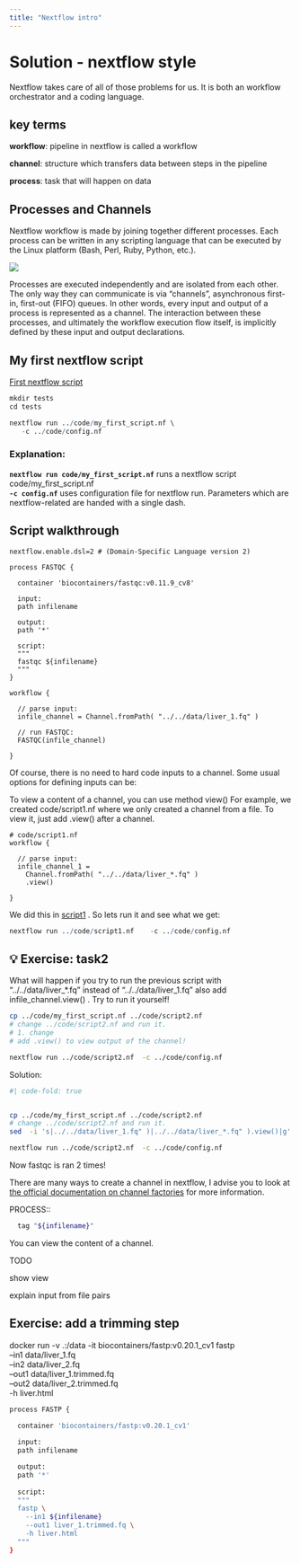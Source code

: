 ```yaml
---
title: "Nextflow intro"  
---
```


# Solution - nextflow style

Nextflow takes care of all of those problems for us. It is both an workflow orchestrator and a coding language.

::: {.callout-note appearance="simple"}
## key terms

**workflow**: pipeline in nextflow is called a workflow

**channel**: structure which transfers data between steps in the pipeline

**process**: task that will happen on data
:::

## Processes and Channels

Nextflow workflow is made by joining together different processes. Each process can be written in any scripting language that can be executed by the Linux platform (Bash, Perl, Ruby, Python, etc.).

![](images/clipboard-1373747047.png)

Processes are executed independently and are isolated from each other. The only way they can communicate is via "channels", asynchronous first-in, first-out (FIFO) queues. In other words, every input and output of a process is represented as a channel. The interaction between these processes, and ultimately the workflow execution flow itself, is implicitly defined by these input and output declarations.

## My first nextflow script

[First nextflow script](code/my_first_script.nf)

```r
mkdir tests
cd tests

nextflow run ../code/my_first_script.nf \
   -c ../code/config.nf 
```

::: {.callout-note appearance="minimal"}
### Explanation:

**`nextflow run code/my_first_script.nf`** runs a nextflow script code/my_first_script.nf\
**`-c config.nf`** uses configuration file for nextflow run. Parameters which are nextflow-related are handed with a single dash.
:::

## Script walkthrough

```nextflow
nextflow.enable.dsl=2 # (Domain-Specific Language version 2)

process FASTQC {
    
  container 'biocontainers/fastqc:v0.11.9_cv8'

  input:
  path infilename

  output:
  path '*' 
      
  script:
  """
  fastqc ${infilename}  
  """
}

workflow {

  // parse input:
  infile_channel = Channel.fromPath( "../../data/liver_1.fq" )

  // run FASTQC:
  FASTQC(infile_channel)

}

```

Of course, there is no need to hard code inputs to a channel. Some usual options for defining inputs can be:

To view a content of a channel, you can use method view() For example, we created code/script1.nf where we only created a channel from a file. To view it, just add .view() after a channel.

```nextflow
# code/script1.nf
workflow {

  // parse input:
  infile_channel_1 = 
    Channel.fromPath( "../../data/liver_*.fq" )
    .view()

}

```

We did this in [script1](code/script1.nf) . So lets run it and see what we get:

```r
nextflow run ../code/script1.nf    -c ../code/config.nf 
```

::: callout-exercise
## 💡 Exercise: task2

What will happen if you try to run the previous script with "../../data/liver\_\*.fq" instead of "../../data/liver_1.fq" also add infile_channel.view() . Try to run it yourself!
:::

```bash
cp ../code/my_first_script.nf ../code/script2.nf
# change ../code/script2.nf and run it.
# 1. change 
# add .view() to view output of the channel!

nextflow run ../code/script2.nf  -c ../code/config.nf 

```

Solution:

```bash
#| code-fold: true


cp ../code/my_first_script.nf ../code/script2.nf
# change ../code/script2.nf and run it.
sed  -i 's|../../data/liver_1.fq" )|../../data/liver_*.fq" ).view()|g' ../code/script2.nf

nextflow run ../code/script2.nf  -c ../code/config.nf 
```

Now fastqc is ran 2 times!

::: callout-tip
There are many ways to create a channel in nextflow, I advise you to look at [the official documentation on channel factories](https://www.nextflow.io/docs/latest/reference/channel.html#channel-factory) for more information.
:::

PROCESS::

```bash

  tag "${infilename}"

```

You can view the content of a channel.

TODO

show view

explain input from file pairs

## Exercise: add a trimming step

docker run -v .:/data -it biocontainers/fastp:v0.20.1_cv1 fastp\
--in1 data/liver_1.fq\
--in2 data/liver_2.fq\
--out1 data/liver_1.trimmed.fq\
--out2 data/liver_2.trimmed.fq\
-h liver.html

```bash

process FASTP {
    
  container 'biocontainers/fastp:v0.20.1_cv1'

  input:
  path infilename

  output:
  path '*' 
      
  script:
  """
  fastp \
    --in1 ${infilename} 
    --out1 liver_1.trimmed.fq \
    -h liver.html 
  """
}
```